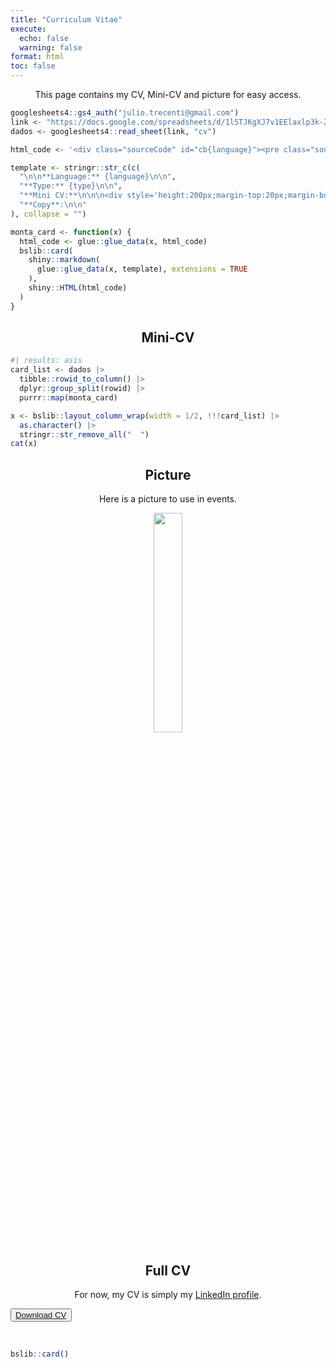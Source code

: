 ```yaml
---
title: "Curriculum Vitae"
execute:
  echo: false
  warning: false
format: html
toc: false
---
```


This page contains my CV, Mini-CV and picture for easy access.

```r
googlesheets4::gs4_auth("julio.trecenti@gmail.com")
link <- "https://docs.google.com/spreadsheets/d/1l5TJKgXJ7v1EElaxlp3k-ZyEUDOM_0eSAp04O7LFh8E/edit#gid=0"
dados <- googlesheets4::read_sheet(link, "cv")
```


```{=html}
<style>
  .card-body > p {
    margin-bottom: 0px;
  }

  .bslib-gap-spacing {
    gap: 0px;
  }

  details {
    margin-bottom: 0px;
  }

  .hide-img {
    display: none;
  }

  h2,h1,p {
    text-align: center;
  }

</style>
```

```r

html_code <- '<div class="sourceCode" id="cb{language}"><pre class="sourceCode markdown code-with-copy"><code class="sourceCode markdown"><span id="cb{language}-1"><a href="http://localhost:4017/cv.html#cb{language}-1" aria-hidden="true" tabindex="-1"></a>{mini_cv}</span></code></pre></div>'

template <- stringr::str_c(c(
  "\n\n**Language:** {language}\n\n",
  "**Type:** {type}\n\n",
  "**Mini CV:**\n\n\n<div style='height:200px;margin-top:20px;margin-bottom:20px;'>{mini_cv}</div>\n\n\n",
  "**Copy**:\n\n"
), collapse = "")

monta_card <- function(x) {
  html_code <- glue::glue_data(x, html_code)
  bslib::card(
    shiny::markdown(
      glue::glue_data(x, template), extensions = TRUE
    ),
    shiny::HTML(html_code)
  )
}

```



## Mini-CV

```r
#| results: asis
card_list <- dados |>
  tibble::rowid_to_column() |>
  dplyr::group_split(rowid) |>
  purrr::map(monta_card)

x <- bslib::layout_column_wrap(width = 1/2, !!!card_list) |>
  as.character() |>
  stringr::str_remove_all("  ")
cat(x)
```

## Picture

Here is a picture to use in events.

::: {.text-center}

[![](profile_cv.jpg){width=30%}](./profile_cv.jpg){target="_blank"}

:::


## Full CV

For now, my CV is simply my [LinkedIn profile](https://www.linkedin.com/in/jtrecenti/).

::: {.text-center}

<button type="button" class="btn btn-secondary btn-lg"><a href='./cv_linkedin.pdf'>Download CV</a></button>

:::

<br/>

```r
bslib::card()
```